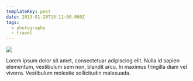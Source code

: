 ```yaml
---
templateKey: post
date: 2013-01-20T15:11:00.000Z
tags:
  - photography
  - travel
---
```

![](../../static/assets/20130120-IMG_5955.jpg)

Lorem ipsum dolor sit amet, consectetuar adipiscing elit. Nulla id sapien elementum, vestibulum sem non, blandit arcu. In maximus fringilla diam vel viverra. Vestibulum molestie sollicitudin malesuada.